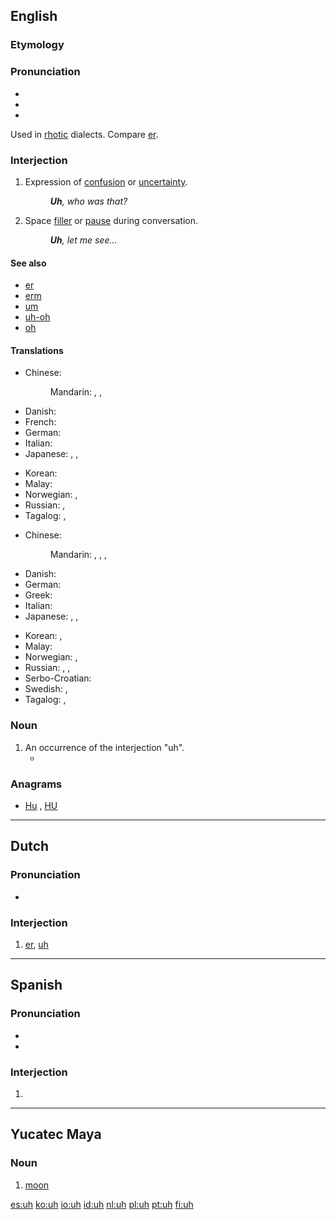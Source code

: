 {{also|ùh|ūh}}
==English==

===Etymology===
{{rfe|lang=en}}

===Pronunciation===
* {{audio|en-us-uh.ogg|Audio (US)}}
* {{IPA|/ʌː/}}
* {{rhymes|ʌ}}
Used in [[rhotic]] dialects. Compare [[er]].

===Interjection===
{{en-interj}}

# {{context|US|lang=en}} Expression of [[confusion]] or [[uncertainty]].
#: '''''Uh''', who was that?''
# {{context|US|lang=en}} Space [[filler]] or [[pause]] during conversation.
#: '''''Uh''', let me see...''
<!-- # Used with [[vibrator]] in your [[voice]] ?? -->

====See also====
* [[er]]
* [[erm]]
* [[um]]
* [[uh-oh]]
* [[oh]]

====Translations====
{{trans-top|expression of confusion or uncertainty}}
* Chinese:
*: Mandarin: {{t+|cmn|呃|tr=è, e|sc=Hani}}, {{t+|cmn|哼|tr=hēng|sc=Hani}}, {{t+|cmn|嗯|tr=ēn|sc=Hani}}
* Danish: {{t|da|øh}}
* French: {{t+|fr|euh}}
* German: {{t+|de|äh}}
* Italian: {{t|it|uh}}
* Japanese: {{t|ja|あのう|tr=anō|sc=Jpan}}, {{t|ja|ええと|tr=ēto|sc=Jpan}}, {{t|ja|うーん|tr=ūn|sc=Jpan}}
{{trans-mid}}
* Korean: {{t|ko|저어|tr=jeoeo|sc=Kore}}
* Malay: {{t|ms|err}}
* Norwegian: {{t|no|eh}}, {{t|no|øh}}
* Russian: {{t+|ru|гм|tr=gm, hm|sc=Cyrl}}, {{t+|ru|хм|tr=xm|sc=Cyrl}} {{qualifier|the actual pronunciation may not be close to the spelling}}
* Tagalog: {{t|tl|ah}},  {{t|tl|eh}}
{{trans-bottom}}

{{trans-top|space filler or pause during conversation}}
* Chinese:
*: Mandarin: {{t|cmn|那個|sc=Hani}}, {{t+|cmn|那个|tr=nàge, nèige |sc=Hani}}, {{t|cmn|這個|sc=Hani}}, {{t+|cmn|这个|tr=zhège|sc=Hani}}
* Danish: {{t|da|øh}}
* German: {{t+|de|äh}}
* Greek: {{t+|el|ε|tr=e}}
* Italian: {{t|it|uh}}
* Japanese: {{t|ja|あのう|tr=anō|sc=Jpan}}, {{t|ja|ええと|tr=ēto|sc=Jpan}}, {{t|ja|うーん|tr=ūn|sc=Jpan}}
{{trans-mid}}
* Korean: {{t+|ko|어|tr=eo|sc=Kore}}, {{t|ko|저어|tr=jeoeo|sc=Kore}}
* Malay: {{t|ms|err}}
* Norwegian: {{t|no|eh}}, {{t|no|øh}}
* Russian: {{t+|ru|э-э-э|tr=e-e-e|sc=Cyrl}}, {{t+|ru|э-э|tr=e-e|sc=Cyrl}}, {{t+|ru|ну|tr=nu|sc=Cyrl}}
* Serbo-Croatian: {{t|sh|ovaj}}
* Swedish: {{t|sv|eh}}, {{t|sv|öh}}
* Tagalog: {{t|tl|ah}},  {{t|tl|eh}}
{{trans-bottom}}

===Noun===
{{en-noun}}

# An occurrence of the interjection "uh".
#* {{quote-news|year=2007|date=August 24|author=William Grimes|title=Uh, Lead My Rips: No More Bloopers|work=New York Times|url=http://www.nytimes.com/2007/08/24/books/24book.html
|passage=Although Shakespeare refers to “hums and ha’s,” sifting through etiquette manuals and public-speaking guides turns up scant evidence of a prohibition against ums, ers and '''uhs''', which are profuse in the first recording of Thomas Edison ’s voice, in 1888. Mr. Erard, rather ingeniously, traces the prohibition on um and other speech flaws to the advent of radio in the early 1920s. }}

===Anagrams===
* [[Hu#English|Hu]] , [[HU#English|HU]]

----

==Dutch==

===Pronunciation===
* {{audio|Nl-uh.ogg|Audio}}

===Interjection===
{{nl-interj}}

# [[er]], [[#English|uh]]

----

==Spanish==

===Pronunciation===
* {{IPA|/u/|/uː/|lang=es}}
* {{homophones|lang=es|u}}

===Interjection===
{{head|es|interjection}}

# {{non-gloss definition|Used to express [[disappointment]] or [[disdain]].}}

----

==Yucatec Maya==

===Noun===
{{yua-noun|?}}

# {{context|astronomy|lang=yua}} [[moon]]

[[es:uh]]
[[ko:uh]]
[[io:uh]]
[[id:uh]]
[[nl:uh]]
[[pl:uh]]
[[pt:uh]]
[[fi:uh]]